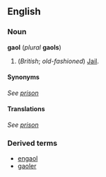 ==English==
===Noun===
'''gaol''' (''plural'' '''gaols''')

#(''British''; ''old-fashioned'') [[Jail]].

====Synonyms====
''See [[prison]]''

====Translations====
''See [[prison]]''

===Derived terms===
*[[engaol]]
*[[gaoler]]